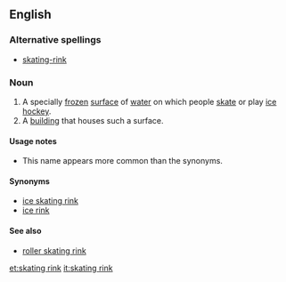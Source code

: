 ==English==
{{wikipedia}}

===Alternative spellings===
*[[skating-rink]]

===Noun===
{{en-noun|sg=[[skating]] [[rink]]}}

# A specially [[frozen]] [[surface]] of [[water]] on which people [[skate]] or play [[ice hockey]].
# A [[building]] that houses such a surface.

====Usage notes====
*This name appears more common than the synonyms.

====Synonyms====
*[[ice skating rink]]
*[[ice rink]]

====See also====
*[[roller skating rink]]

[[et:skating rink]]
[[it:skating rink]]